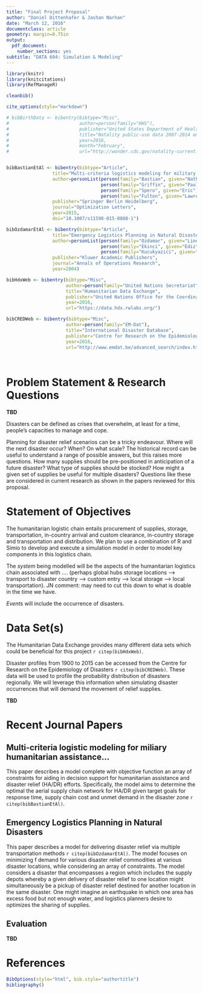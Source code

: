 ```yaml
---
title: "Final Project Proposal"
author: "Daniel Dittenhafer & Jashan Narhan"
date: "March 12, 2016"
documentclass: article 
geometry: margin=0.75in
output: 
  pdf_document:
    number_sections: yes
subtitle: "DATA 604: Simulation & Modeling"
---
```

```r
library(knitr)
library(knitcitations)
library(RefManageR)

cleanbib()

cite_options(style="markdown")

# bibBirthData <- bibentry(bibtype="Misc",
#                          author=person(family="HHS"),
#                          publisher="United States Department of Health and Human Services (US DHHS), Centers for Disease Control and Prevention (CDC), National Center for Health Statistics (NCHS), Division of Vital Statistics",
#                          title="Natality public-use data 2007-2014 on CDC WONDER Online Database",
#                          year=2016,
#                          month="February",
#                          url="http://wonder.cdc.gov/natality-current.html")


bibBastianEtAl <- bibentry(bibtype="Article",
                 title="Multi-criteria logistics modeling for military humanitarian assistance and disaster relief aerial delivery operations",
                 author=personList(person(family="Bastian", given="Nathaniel"),
                                   person(family="Griffin", given="Paul"),
                                   person(family="Spero", given="Eric"),
                                   person(family="Fulton", given="Lawrence")),
                 publisher="Springer Berlin Heidelberg",
                 journal="Optimization Letters",
                 year=2015,
                 doi="10.1007/s11590-015-0888-1")

bibOzdamarEtAl <- bibentry(bibtype="Article",
                 title="Emergency Logistics Planning in Natural Disasters",
                 author=personList(person(family="Ozdamar", given="Linet"),
                                   person(family="Ekinci", given="Ediz"),
                                   person(family="Kucukyazici", given="Beste")),
                 publisher="Kluwer Academic Publishers",
                 journal="Annals of Operations Research",
                 year=2004)

bibHdxWeb <- bibentry(bibtype="Misc",
                      author=person(family="United Nations Secretariat"),
                      title="Humanitarian Data Exchange",
                      publisher="United Nations Office for the Coordination of Humanitarian Affairs",
                      year=2016,
                      url="https://data.hdx.rwlabs.org/")

bibCREDWeb <- bibentry(bibtype="Misc",
                      author=person(family="EM-Dat"),
                      title="International Disaster Database",
                      publisher="Centre for Research on the Epidemiology of Disasters",
                      year=2016,
                      url="http://www.emdat.be/advanced_search/index.html")

  
```
# Problem Statement & Research Questions

**TBD**

Disasters can be defined as crises that overwhelm, at least for a time, people’s capacities to manage and cope. 

Planning for disaster relief scenarios can be a tricky endeavour. Where will the next disaster occur? When? On what scale? The historical record can be useful to understand a range of possible answers, but this raises more questions. How many supplies should be pre-positioned in anticipation of a future disaster? What type of supplies should be stocked? How might a given set of supplies be useful for multiple disasters? Questions like these are considered in current research as shown in the papers reviewed for this proposal.




# Statement of Objectives

The humanitarian logistic chain entails procurement of supplies, storage, transportation, in-country arrival and custom clearance, in-country storage and transportation and distribution. We plan to use a combination of R and Simio to develop and execute a simulation model in order to model key components in this logistics chain.

The *system* being modelled will be the aspects of the humanitarian logistics chain associated with .... (perhaps global hubs storage locations --> transport to disaster country --> custom entry --> local storage --> local transportation). JN comment: may need to cut this down to what is doable in the time we have.

*Events* will include the occurrence of disasters.

# Data Set(s)

The Humanitarian Data Exchange provides many different data sets which could be beneficial for this project `r citep(bibHdxWeb)`.

Disaster profiles from 1900 to 2015 can be accessed from the Centre for Research on the Epidemiology of Disasters `r citep(bibCREDWeb)`. These data will be used to profile the probability distribution of disasters regionally. We will leverage this information when simulating disaster occurrences that will demand the movement of relief supplies.

**TBD**

# Recent Journal Papers

## Multi-criteria logistic modeling for miliary humanitarian assistance...

This paper describes a model complete with objective function an array of constraints for aiding in decision support for humanitarian assistance and disaster relief (HA/DR) efforts. Specifically, the model aims to determine the optimal the aerial supply chain network for HA/DR given target goals for response time, supply chain cost and unmet demand in the disaster zone `r citep(bibBastianEtAl)`.

## Emergency Logistics Planning in Natural Disasters

This paper describes a model for delivering disaster relief via multiple transportation methods `r citep(bibOzdamarEtAl)`. The model focuses on minimizing f demand for various disaster relief commodities at various disaster locations, while considering an array of constraints. The model considers a disaster that encompasses a region which includes the supply depots whereby a given delivery of disaster relief to one location might simultaneously be a pickup of disaster relief destined for another location in the same disaster. One might imagine an earthquake in which one area has excess food but not enough water, and logistics planners desire to optimizes the sharing of supplies.

## Evaluation

**TBD**

# References

```r
BibOptions(style="html", bib.style="authortitle")
bibliography()
```

